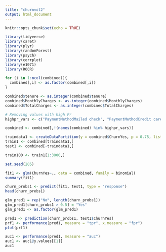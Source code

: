 ```yaml
---
title: "churnvol2"
output: html_document
---
```


```r
knitr::opts_chunk$set(echo = TRUE)
```

```r
library(tidyverse)
library(caret)
library(plyr)
library(randomForest)
library(psych)
library(corrplot)
library(e1071)
library(ROCR)
```
```r

for (i in 1:ncol(combined)){
  combined[,i] <- as.factor(combined[,i])
}

combined$tenure <- as.integer(combined$tenure)
combined$MonthlyCharges <- as.integer(combined$MonthlyCharges)
combined$TotalCharges <- as.integer(combined$TotalCharges)

# Removing values with high Pr
highpr_vars <- c("PaymentMethodMailed check", "PaymentMethodCredit card (automatic)", "StreamingMoviesYes", "DeviceProtectionYes", "OnlineBackupYes", "genderFemale", "Partner1", "Dependents1", "StreamingTVYes")

combined <- combined[,!(names(combined) %in% highpr_vars)]

traindata1 <- createDataPartition(y = combined$ChurnYes, p = 0.75, list = FALSE)
train1 <- combined[traindata1,]
test1 <- combined[-traindata1,]

train100 <- train1[1:3000,]
```


```r
set.seed(205)

fit1 <- glm(ChurnYes~., data = combined, family = binomial)
summary(fit1)

churn_probs1 <- predict(fit1, test1, type = "response")
head(churn_probs1)
```
```r
glm_pred1 = rep("No", length(churn_probs1))
glm_pred1[churn_probs1 > 0.5] = "Yes"
glm_pred1 <- as.factor(glm_pred1)
```
```r
pred1 <- prediction(churn_probs1, test1$ChurnYes)
prf1 <- performance(pred1, measure = "tpr", x.measure = "fpr")
plot(prf1)
```
```r
auc1 <- performance(pred1, measure = "auc")
auc1 <- auc1@y.values[[1]]
auc1
```





